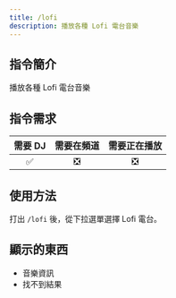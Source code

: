```yaml
---
title: /lofi
description: 播放各種 Lofi 電台音樂
---
```


## 指令簡介
<Info>
播放各種 Lofi 電台音樂
</Info>

## 指令需求
| 需要 DJ |	需要在頻道 | 需要正在播放 |
| :-----: | :-------: | :---------: |
|   ✅   |    ❎     |     ❎      |

## 使用方法
打出 `/lofi` 後，從下拉選單選擇 Lofi 電台。

## 顯示的東西
- 音樂資訊
- 找不到結果